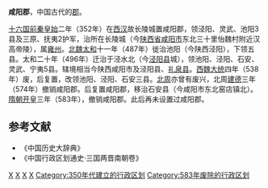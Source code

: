 '''咸阳郡'''，中国古代的[[郡|郡]]。

[[十六国|十六国]][[前秦|前秦]][[皇始_(前秦)|皇始]]二年（352年）在[[西汉|西汉]]故长陵城置咸阳郡，领泾阳、灵武、池阳3县及三原、抚夷2护军，治所在长陵城（今[[陕西省|陕西省]][[咸阳市|咸阳市]]东北三十里怡魏村附近汉高帝陵），属[[雍州_(后赵)|雍州]]。[[北魏|北魏]][[太和_(北魏)|太和]]十一年（487年）徙治池阳（今陕西泾阳），下领五县。太和二十年（496年）迁治于泾水北（今[[泾阳县|泾阳县]]城），领池阳、泾阳、石安、灵武、宁夷5县。辖境相当今陕西咸阳市及泾阳县、[[礼泉县|礼泉县]]。[[西魏|西魏]][[大统_(西魏)|大统]]四年（538年）废，后复置，改领池阳、泾阳、石安三县。[[北周|北周]]亦曾有废兴，北周[[建德_(北周)|建德]]三年（574年）撤销咸阳郡。后复置咸阳郡，移治石安县（今咸阳市东北窑店镇北）。[[隋朝|隋朝]][[开皇|开皇]]三年（583年），撤销咸阳郡。此后再未设置过咸阳郡。
==参考文献==
* 《中国历史大辞典》
* 《中国行政区划通史·三国两晋南朝卷》
{{晋朝行政区划|nocat}}
[[Category:东晋的郡|X]]
[[Category:北朝的郡|X]]
[[Category:陕西的郡|X]]
[[Category:咸阳行政区划史|X]]
[[Category:350年代建立的行政区划|Category:350年代建立的行政区划]]
[[Category:583年废除的行政区划|Category:583年废除的行政区划]]